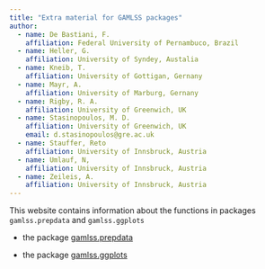 ```yaml
---
title: "Extra material for GAMLSS packages"
author:
  - name: De Bastiani, F.
    affiliation: Federal University of Pernambuco, Brazil  
  - name: Heller, G.
    affiliation: University of Syndey, Austalia  
  - name: Kneib, T.
    affiliation: University of Gottigan, Gernany
  - name: Mayr, A.
    affiliation: University of Marburg, Gernany  
  - name: Rigby, R. A.
    affiliation: University of Greenwich, UK
  - name: Stasinopoulos, M. D.
    affiliation: University of Greenwich, UK
    email: d.stasinopoulos@gre.ac.uk
  - name: Stauffer, Reto
    affiliation: University of Innsbruck, Austria
  - name: Umlauf, N,   
    affiliation: University of Innsbruck, Austria
  - name: Zeileis, A.  
    affiliation: University of Innsbruck, Austria
---
```


This website contains information about the functions in packages `gamlss.prepdata` and `gamlss.ggplots`

-   the package [gamlss.prepdata](gamlss-prepdata.qmd)

-   the package [gamlss.ggplots](gamlss-ggplots.qmd)
